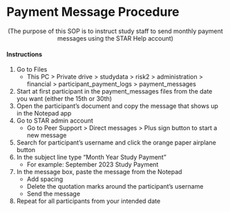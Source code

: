 # Payment Message Procedure


<center>(The purpose of this SOP is to instruct study staff to send monthly payment messages using the STAR Help account)</center>

#### Instructions

1.  Go to Files
    -   This PC \> Private drive \> studydata \> risk2 \> administration \> financial \> participant_payment_logs \> payment_messages\
2.  Start at first participant in the payment_messages files from the date you want (either the 15th or 30th)\
3.  Open the participant's document and copy the message that shows up in the Notepad app\
4.  Go to STAR admin account
    -   Go to Peer Support \> Direct messages \> Plus sign button to start a new message\
5.  Search for participant's username and click the orange paper airplane button\
6.  In the subject line type "Month Year Study Payment"
    -   For example: September 2023 Study Payment\
7.  In the message box, paste the message from the Notepad
    -   Add spacing
    -   Delete the quotation marks around the participant's username
    -   Send the message\
8.  Repeat for all participants from your intended date
